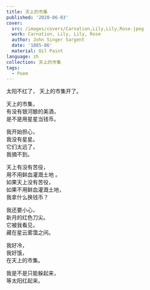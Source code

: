 ---
title: 天上的市集
published: '2020-06-03'
cover:
  src: /images/covers/Carnation,Lily,Lily,Rose.jpeg
  work: Carnation, Lily, Lily, Rose
  author: John Singer Sargent
  date: '1885-86'
  material: Oil Paint
language: zh
collection: 天上的市集
tags:
  - Poem
---

<section className="flex-center">
<section>
太阳不红了，  
天上的市集开了。

天上的市集，  
有没有银河酿的美酒，  
是不是用星星当钱币。

我开始担心，  
我没有星星。  
它们太远了，  
我摘不到。

天上有没有苦役，  
用不用鲜血灌溉土地 。  
如果天上没有苦役，  
如果不用鲜血灌溉土地，  
我拿什么换钱币？

我还要小心，  
新月的红色刀尖。  
它被我看见，  
藏在星云雾霭之间。

我好冷，  
我好饿，  
在天上的市集。

我是不是只能躲起来，  
等太阳红起来。

</section>
</section>
